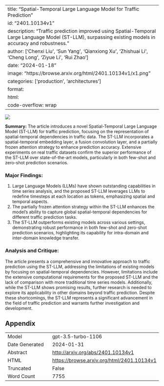 
---
title: "Spatial-Temporal Large Language Model for Traffic Prediction"
id: "2401.10134v1"
description: "Traffic prediction improved using Spatial-Temporal Large Language Model (ST-LLM), surpassing existing models in accuracy and robustness."
author: ['Chenxi Liu', 'Sun Yang', 'Qianxiong Xu', 'Zhishuai Li', 'Cheng Long', 'Ziyue Li', 'Rui Zhao']
date: "2024-01-18"
image: "https://browse.arxiv.org/html/2401.10134v1/x1.png"
categories: ['production', 'architectures']
format:
  html:
    code-overflow: wrap
---

![](https://browse.arxiv.org/html/2401.10134v1/x1.png)

**Summary:**
The article introduces a novel Spatial-Temporal Large Language Model (ST-LLM) for traffic prediction, focusing on the representation of spatial-temporal dependencies in traffic data. The ST-LLM incorporates a spatial-temporal embedding layer, a fusion convolution layer, and a partially frozen attention strategy to enhance prediction accuracy. Extensive experiments on real traffic datasets confirm the superior performance of the ST-LLM over state-of-the-art models, particularly in both few-shot and zero-shot prediction scenarios.

### Major Findings:
1. Large Language Models (LLMs) have shown outstanding capabilities in time series analysis, and the proposed ST-LLM leverages LLMs to redefine timesteps at each location as tokens, emphasizing spatial and temporal aspects.
2. The partially frozen attention strategy within the ST-LLM enhances the model's ability to capture global spatial-temporal dependencies for different traffic prediction tasks.
3. The ST-LLM outperforms existing models across various settings, demonstrating robust performance in both few-shot and zero-shot prediction scenarios, highlighting its capability for intra-domain and inter-domain knowledge transfer.

### Analysis and Critique:
The article presents a comprehensive and innovative approach to traffic prediction using the ST-LLM, addressing the limitations of existing models by focusing on spatial-temporal dependencies. However, limitations include the extensive computational requirements for the proposed ST-LLM and the lack of comparison with more traditional time series models. Additionally, while the ST-LLM shows promising results, further research is needed to explore its applicability in other domains beyond traffic prediction. Despite these shortcomings, the ST-LLM represents a significant advancement in the field of traffic prediction and warrants further investigation and development.

## Appendix

|          |          |
|----------|----------|
| Model     | gpt-3.5-turbo-1106       |
| Date Generated     | 2024-01-31       |
| Abstract | [http://arxiv.org/abs/2401.10134v1](http://arxiv.org/abs/2401.10134v1)        |
| HTML     | [https://browse.arxiv.org/html/2401.10134v1](https://browse.arxiv.org/html/2401.10134v1)       |
| Truncated       | False       |
| Word Count       | 7755       |